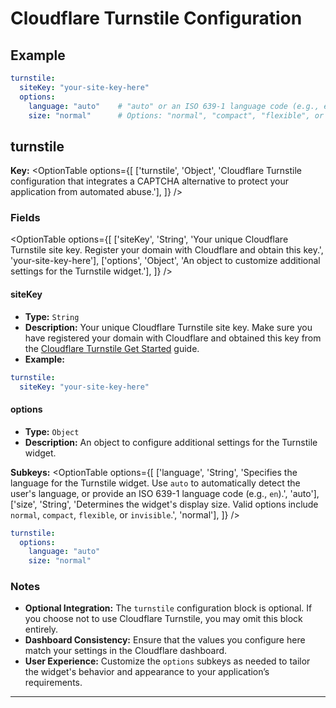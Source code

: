 # Cloudflare Turnstile Configuration

## Example

```yaml filename="turnstile"
turnstile:
  siteKey: "your-site-key-here"
  options:
    language: "auto"    # "auto" or an ISO 639-1 language code (e.g., en)
    size: "normal"      # Options: "normal", "compact", "flexible", or "invisible"
```

## turnstile

**Key:**
<OptionTable
  options={[
    ['turnstile', 'Object', 'Cloudflare Turnstile configuration that integrates a CAPTCHA alternative to protect your application from automated abuse.'],
  ]}
/>

### Fields

<OptionTable
  options={[
    ['siteKey', 'String', 'Your unique Cloudflare Turnstile site key. Register your domain with Cloudflare and obtain this key.', 'your-site-key-here'],
    ['options', 'Object', 'An object to customize additional settings for the Turnstile widget.'],
  ]}
/>

#### siteKey

- **Type:** `String`
- **Description:** Your unique Cloudflare Turnstile site key. Make sure you have registered your domain with Cloudflare and obtained this key from the [Cloudflare Turnstile Get Started](https://developers.cloudflare.com/turnstile/get-started/) guide.
- **Example:**
```yaml
turnstile:
  siteKey: "your-site-key-here"
```

#### options

- **Type:** `Object`
- **Description:** An object to configure additional settings for the Turnstile widget.

**Subkeys:**
<OptionTable
  options={[
    ['language', 'String', 'Specifies the language for the Turnstile widget. Use `auto` to automatically detect the user\'s language, or provide an ISO 639-1 language code (e.g., `en`).', 'auto'],
    ['size', 'String', 'Determines the widget\'s display size. Valid options include `normal`, `compact`, `flexible`, or `invisible`.', 'normal'],
    ]}
/>

```yaml
turnstile:
  options:
    language: "auto"
    size: "normal"
```

### Notes

- **Optional Integration:** The `turnstile` configuration block is optional. If you choose not to use Cloudflare Turnstile, you may omit this block entirely.
- **Dashboard Consistency:** Ensure that the values you configure here match your settings in the Cloudflare dashboard.
- **User Experience:** Customize the `options` subkeys as needed to tailor the widget's behavior and appearance to your application’s requirements.

---
